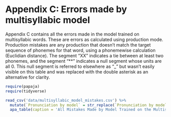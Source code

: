
# Appendix C: Errors made by multisyllabic model
Appendix C contains all the errors made in the model trained on multisyllabic words. These are errors as calculated using production mode. Production mistakes are any production that doesn't match the target sequence of phonemes for that word, using a phonemewise calculation (Euclidian distance). The segment "XX" indicates a tie between at least two phonemes, and the segment "**" indicates a null segment whose units are all 0. This null segment is referred to elsewhere as "_" but wasn't easily visible on this table and was replaced with the double asterisk as an alternative for clarity.

```r
require(papaja)
require(tidyverse)
```

```r
read_csv('data/multisyllabic_model_mistakes.csv') %>% 
  mutate(`Pronunciation by model` = str_replace(`Pronunciation by model`, '_', '**')) %>% 
  apa_table(caption = 'All Mistakes Made by Model Trained on the Multisyllabic Corpus', col.names = c('Word', 'Pronunciation', 'Correct'), longtable = T)

```

